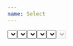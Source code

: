 ```yaml
---
name: Select
---
```


<Playground>
	<Select
		options={[{ text: "Most Recent", value: "mostRecent" }]}
	/>
</Playground>

## Select + Title

<Playground>
	<Select
		options={[{ text: "Most Recent", value: "mostRecent" }]}
		title="Pick something"
	/>
</Playground>

## Select + Title + Required

<Playground>
	<Select
		options={[{ text: "Most Recent", value: "mostRecent" }]}
		required
		title="Pick something"
	/>
</Playground>

## Select + Title + Description

<Playground>
	<Select
		description="This matters a lot."
		options={[{ text: "Most Recent", value: "mostRecent" }]}
		title="Pick something"
	/>
</Playground>

## Select with error

<Playground>
	<Select
		error="Something went wrong."
		options={[{ text: "Most Recent", value: "mostRecent" }]}
	/>
</Playground>

## Disabled Select

<Playground>
	<Select
		disabled
		options={[{ text: "Most Recent", value: "mostRecent" }]}
	/>
</Playground>
